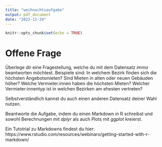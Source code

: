 ```yaml
---
title: "weihnachtsaufgabe"
output: pdf_document
date: "2022-11-29"
---
```


```r
knitr::opts_chunk$set(echo = TRUE)
```

# Offene Frage 
Überlege dir eine Fragestellung, welche du mit dem Datensatz *immo* beantworten möchtest. Beispiele sind: In welchem Bezirk finden sich die höchsten Angebotsmieten? Sind Mieten in alten oder neuen Gebäuden höher? Welche Vermieter:innen haben die höchsten Mieten? Welcher Vermieter:innentyp ist in welchen Bezirken am ehesten vertreten?

Selbstverständlich kannst du auch einen anderen Datensatz deiner Wahl nutzen. 

Beantworte die Aufgabe, indem du einen Markdown in R schreibst und sowohl Berechnungen mit *dplyr* als auch Plots mit *ggplot* kreierst.  

Ein Tutotrial zu Markdowns findest du hier: https://www.rstudio.com/resources/webinars/getting-started-with-r-markdown/ 

